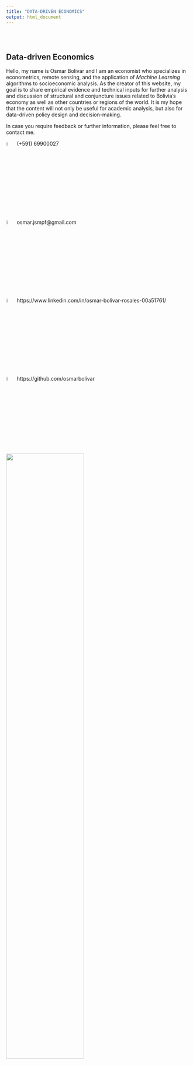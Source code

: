 ```yaml
---
title: "DATA-DRIVEN ECONOMICS"
output: html_document
---
```


<style type="text/css">
.title {
  display: none;
}

#getting-started img {
  margin-right: 10px;
}

</style>

<div class="row" style="padding-top: 30px;">
<div class="col-sm-6">

# **Data-driven Economics**

Hello, my name is Osmar Bolivar and I am an economist who specializes in econometrics, remote sensing, and the application of *Machine Learning* algorithms to socioeconomic analysis. As the creator of this website, my goal is to share empirical evidence and technical inputs for further analysis and discussion of structural and conjuncture issues related to Bolivia's economy as well as other countries or regions of the world. It is my hope that the content will not only be useful for academic analysis, but also for data-driven policy design and decision-making.

In case you require feedback or further information, please feel free to contact me.

![](images/whatsapp-logo-png-2261.png){width="5%"} (+591) 69900027  

![](images/logo-gmail-9952.png){width="5%"} osmar.jsmpf@gmail.com  

![](images/linkedin-logo-png-1853.png){width="5%"} https://www.linkedin.com/in/osmar-bolivar-rosales-00a51761/  

![](images/512x512-logo-27148.png){width="5%"} https://github.com/osmarbolivar  



</div>
<div class="col-sm-6">

<a href = "https://playgameoflife.com/">
![](images/life_game.gif){width="65%"}
</a>
</div>
